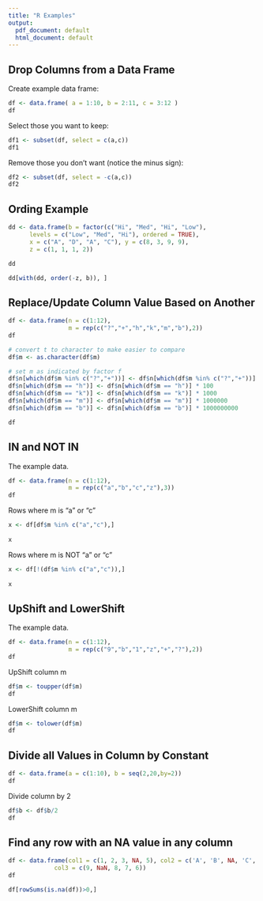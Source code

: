 ```yaml
---
title: "R Examples"
output:
  pdf_document: default
  html_document: default
---
```


## Drop Columns from a Data Frame

Create example data frame:

```r
df <- data.frame( a = 1:10, b = 2:11, c = 3:12 )
df
```

Select those you want to keep:

```r
df1 <- subset(df, select = c(a,c))
df1
```

Remove those you don't want (notice the minus sign):

```r
df2 <- subset(df, select = -c(a,c))
df2
```

## Ording Example

```r
dd <- data.frame(b = factor(c("Hi", "Med", "Hi", "Low"), 
      levels = c("Low", "Med", "Hi"), ordered = TRUE),
      x = c("A", "D", "A", "C"), y = c(8, 3, 9, 9),
      z = c(1, 1, 1, 2))

dd
```

```r
dd[with(dd, order(-z, b)), ]
```

## Replace/Update Column Value Based on Another

```r
df <- data.frame(n = c(1:12),
                 m = rep(c("?","+","h","k","m","b"),2))
df
```


```r
# convert t to character to make easier to compare
df$m <- as.character(df$m)

# set m as indicated by factor f
df$n[which(df$m %in% c("?","+"))] <- df$n[which(df$m %in% c("?","+"))] * 1
df$n[which(df$m == "h")] <- df$n[which(df$m == "h")] * 100
df$n[which(df$m == "k")] <- df$n[which(df$m == "k")] * 1000
df$n[which(df$m == "m")] <- df$n[which(df$m == "m")] * 1000000
df$n[which(df$m == "b")] <- df$n[which(df$m == "b")] * 1000000000

df
```

## IN and NOT IN

The example data.

```r
df <- data.frame(n = c(1:12),
                 m = rep(c("a","b","c","z"),3))
df
```

Rows where m is "a" or "c"

```r
x <- df[df$m %in% c("a","c"),]
 
x  
```

Rows where m is NOT "a" or "c"

```r
x <- df[!(df$m %in% c("a","c")),]
 
x  
```

## UpShift and LowerShift

The example data.

```r
df <- data.frame(n = c(1:12),
                 m = rep(c("9","b","1","z","+","?"),2))
df
```

UpShift column m

```r
df$m <- toupper(df$m)
df
```

LowerShift column m

```r
df$m <- tolower(df$m)
df
```

## Divide all Values in Column by Constant

```r
df <- data.frame(a = c(1:10), b = seq(2,20,by=2))
df
```

Divide column by 2

```r
df$b <- df$b/2
df
```

## Find any row with an NA value in any column

```r
df <- data.frame(col1 = c(1, 2, 3, NA, 5), col2 = c('A', 'B', NA, 'C', 'D'),
             col3 = c(9, NaN, 8, 7, 6))
df
```

```r
df[rowSums(is.na(df))>0,]
```